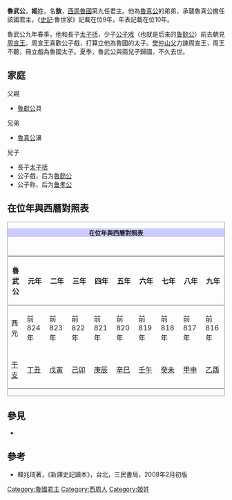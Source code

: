 {{Emperorcn box
|圖像=
|名稱=魯武公
|姓名=名：敖
|謚號=武公
|陵墓=不詳
|政權=[[魯國|魯國]]
|出生日期=？
|逝世日期=前816年
|在位=前824年 - 前816年夏季
|父=[[魯獻公|魯獻公]]
|母=不明
|年號=無
}}

'''魯武公'''，'''姬'''姓，名'''敖'''，[[西周|西周]][[魯國|魯國]]第九任君主。他為[[魯真公|魯真公]]的弟弟，承襲魯真公擔任該國君主，《[[史記|史記]]·魯世家》記載在位9年，年表記載在位10年。

魯武公九年春季，他和長子[[太子括|太子括]]，少子[[鲁孝公|公子戏]]（也就是后来的[[鲁懿公|鲁懿公]]）前去朝見[[周宣王|周宣王]]。周宣王喜歡公子戲，打算立他為魯國的太子。[[樊仲山父|樊仲山父]]力諫周宣王，周王不聽，冊立戲為魯國太子。夏季，魯武公與兩兒子歸國，不久去世。

==家庭==
父親
*[[魯獻公|魯獻公]]具

兄弟
*[[魯真公|魯真公]]濞

兒子
*長子[[太子括|太子括]]
*公子戲，后为[[魯懿公|魯懿公]]
*公子称，后为[[鲁孝公|鲁孝公]]

== 在位年與西曆對照表 ==
<div class="NavFrame" style="clear: both; border: 1px solid #999; margin: 0.5em auto;">
<div class="NavHead" style="background-color: #CCCCFF; font-size: 100%; border-left: 3em soli; text-align: center; font-weight: bold;">在位年與西曆對照表
</div>
<div class="NavContent" style="padding: 1em 0 0 0; font-size: 100%; text-align: center;">
{| class="wikitable" style="text-align:center;"
|-
!魯武公||元年||二年||三年||四年||五年||六年||七年||八年||九年
|-
!西元
|前824年||前823年||前822年||前821年||前820年||前819年||前818年||前817年||前816年
|-
![[干支|干支]]
|[[丁丑|丁丑]]||[[戊寅|戊寅]]||[[己卯|己卯]]||[[庚辰|庚辰]]||[[辛巳|辛巳]]||[[壬午|壬午]]||[[癸未|癸未]]||[[甲申|甲申]]||[[乙酉|乙酉]]
|}

</div></div>

==參見==

*{{wikisource history link|史記|033|魯武公}}
==參考==
*韓兆琦著，《新譯史記讀本》，台北，三民書局，2008年2月初版

{{start box}}
{{s-before|兄[[魯真公|魯真公]]}}
{{s-title|[[西周|西周]][[魯國|魯國]]第九代君主|前824年－前816年}}
{{s-after|子[[魯懿公|魯懿公]]}}
{{end box}}
{{鲁国君主}}
[[Category:魯國君主|Category:魯國君主]]
[[Category:西周人|Category:西周人]]
[[Category:姬姓|Category:姬姓]]
